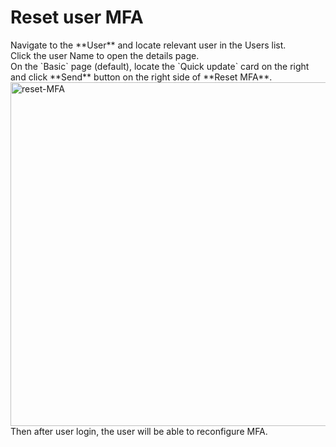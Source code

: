 # Reset user MFA

<Steps>
<div>
<Nav name="console" />
</div>

<div>
Navigate to the **User** and locate relevant user in the Users list.
</div>

<div>
Click the user Name to open the details page.
</div>

<div>
On the `Basic` page (default), locate the `Quick update` card on the right and click **Send** button on the right side of **Reset MFA**.
<img src="/images/docs/admin-guides/users/reset-sshkey.png" alt="reset-MFA" width="550"/>
Then after user login, the user will be able to reconfigure MFA.
</div>

</Steps>